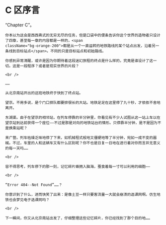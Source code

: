 # C 区序言

<div className="text-red-700">
    “Chapter C”。

    你本以为这会是西西弗式的无穷无尽的任务，但是口袋中的便条告诉你这个世界的造物者只设计了四章，甚至每一章的内容都是一样的，<span
    className="bg-orange-200">都是从一个一直运转的地铁路线的某个站点出发，沿着另一条线到目标站点</span>。不同的只是目标站点和初始路线。

    你感到异常清醒，或许是因为你期待着这段迷幻旅程的终点是什么样的，究竟是谁设计了这一切。这是一段程序？或者是现实世界的片段？

    <br />

    ……

    从北京南站开出的这班地铁终于快到了终点站。

    望京。不用多说，是个门口排队都要排很长的大站。地铁足足在这里停了九十秒，才依依不舍地离开。

    东湖渠。由于在望京的相邻站，在列车停靠的半分钟里，你看见有不少人试图从这一站上车以在望京站到达前获得一个座位——不过是那是对向的地铁站台的情形。只停靠半分钟，是不是因为不是换乘站呢？

    来广营。列车枯燥乏味地停了下来，如机械程式般地又僵硬地等了半分钟，宛如一成不变的器械。不过，车里的人和这辆车又有什么区别呢？你不也是日复一日地在进行着对你而言并无意义的每一天吗……

    <br />

    容不得思考，列车停下的那一刻，记忆碎片蜂拥入脑海，蚕食着每一寸可以利用的细胞——

    <br />

    “Error 404--Not Found”……？

    你意识到了什么，进而快笑了出来：是像土豆一样只要客流量一大就会崩溃的选课网啊。仿生地铁也会梦见电子选课网吗？

    <br />

    下一瞬间，你又从北京南站出发了，仔细整理这些记忆碎片，你已经找到了那个目的地……

</div>
